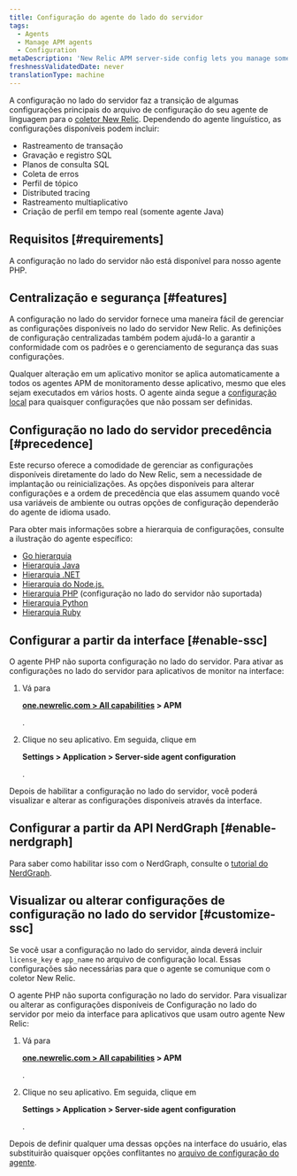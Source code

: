 ```yaml
---
title: Configuração do agente do lado do servidor
tags:
  - Agents
  - Manage APM agents
  - Configuration
metaDescription: 'New Relic APM server-side config lets you manage some agent settings from the New Relic side, instead of the agent config file.'
freshnessValidatedDate: never
translationType: machine
---
```


A configuração no lado do servidor faz a transição de algumas configurações principais do arquivo de configuração do seu agente de linguagem para o [coletor New Relic](/docs/accounts-partnerships/education/getting-started-new-relic/glossary#collector). Dependendo do agente linguístico, as configurações disponíveis podem incluir:

* Rastreamento de transação
* Gravação e registro SQL
* Planos de consulta SQL
* Coleta de erros
* Perfil de tópico
* Distributed tracing
* Rastreamento multiaplicativo
* Criação de perfil em tempo real (somente agente Java)

## Requisitos [#requirements]

A configuração no lado do servidor não está disponível para nosso agente PHP.

## Centralização e segurança [#features]

A configuração no lado do servidor fornece uma maneira fácil de gerenciar as configurações disponíveis no lado do servidor New Relic. As definições de configuração centralizadas também podem ajudá-lo a garantir a conformidade com os padrões e o gerenciamento de segurança das suas configurações.

Qualquer alteração em um aplicativo monitor se aplica automaticamente a todos os agentes APM de monitoramento desse aplicativo, mesmo que eles sejam executados em vários hosts. O agente ainda segue a [configuração local](/docs/agents/manage-apm-agents/configuration/configure-agent) para quaisquer configurações que não possam ser definidas.

## Configuração no lado do servidor precedência [#precedence]

Este recurso oferece a comodidade de gerenciar as configurações disponíveis diretamente do lado do New Relic, sem a necessidade de implantação ou reinicializações. As opções disponíveis para alterar configurações e a ordem de precedência que elas assumem quando você usa variáveis de ambiente ou outras opções de configuração dependerão do agente de idioma usado.

Para obter mais informações sobre a hierarquia de configurações, consulte a ilustração do agente específico:

* [Go hierarquia](/docs/agents/go-agent/instrumentation/go-agent-configuration#options)
* [Hierarquia Java](/docs/agents/java-agent/configuration/java-agent-configuration-config-file#config-options-precedence)
* [Hierarquia .NET](/docs/agents/net-agent/installation-configuration/net-agent-configuration#config-options-precedence)
* [Hierarquia do Node.js.](/docs/agents/nodejs-agent/installation-configuration/configuring-nodejs#hierarchy)
* [Hierarquia PHP](/docs/agents/php-agent/configuration/php-agent-configuration#config-options-precedence) (configuração no lado do servidor não suportada)
* [Hierarquia Python](/docs/agents/python-agent/installation-configuration/python-agent-configuration#options)
* [Hierarquia Ruby](/docs/agents/ruby-agent/installation-configuration/ruby-agent-configuration#Options)

## Configurar a partir da interface [#enable-ssc]

O agente PHP não suporta configuração no lado do servidor. Para ativar as configurações no lado do servidor para aplicativos de monitor na interface:

1. Vá para

   <DNT>**[one.newrelic.com > All capabilities](https://one.newrelic.com/all-capabilities) > APM**</DNT>

   .

2. Clique no seu aplicativo. Em seguida, clique em

   <DNT>**Settings > Application > Server-side agent configuration**</DNT>

   .

Depois de habilitar a configuração no lado do servidor, você poderá visualizar e alterar as configurações disponíveis através da interface.

## Configurar a partir da API NerdGraph [#enable-nerdgraph]

Para saber como habilitar isso com o NerdGraph, consulte o [tutorial do NerdGraph](/docs/apis/nerdgraph/examples/apm-config-nerdgraph).

## Visualizar ou alterar configurações de configuração no lado do servidor [#customize-ssc]

Se você usar a configuração no lado do servidor, ainda deverá incluir `license_key` e `app_name` no arquivo de configuração local. Essas configurações são necessárias para que o agente se comunique com o coletor New Relic.

O agente PHP não suporta configuração no lado do servidor. Para visualizar ou alterar as configurações disponíveis de Configuração no lado do servidor por meio da interface para aplicativos que usam outro agente New Relic:

1. Vá para

   <DNT>**[one.newrelic.com > All capabilities](https://one.newrelic.com/all-capabilities) > APM**</DNT>

   .

2. Clique no seu aplicativo. Em seguida, clique em

   <DNT>**Settings > Application > Server-side agent configuration**</DNT>

   .

Depois de definir qualquer uma dessas opções na interface do usuário, elas substituirão quaisquer opções conflitantes no [arquivo de configuração do agente](#precedence).